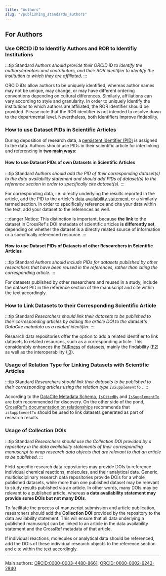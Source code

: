 ```yaml
---
title: "Authors"
slug: "/publishing_standards_authors"
---
```


## For Authors

### Use ORCID iD to Identifiy Authors and ROR to Identifiy Institutions

:::tip Standard
*Authors should provide their ORCID iD to identify the authors/creators and contributors, and their ROR identifier to identify the institution to which they are affiliated.*
::: 

ORCID iDs allow authors to be uniquely identified, whereas author names may not be unique, may change, or may have different ordering conventions depending on cultural differences. Similarly, affiliations can vary according to style and granularity. In order to uniquely identify the institutions to which authors are affiliated, the ROR identifier should be provided. Please note that the ROR identifier is not intended to resolve down to the departmental level. Nevertheless, both identifiers improve findability.

### How to use Dataset PIDs in Scientific Articles

During deposition of research data, a [persistent identifier (PID)](/docs/pid) is assigned to the data. Authors should use PIDs in their scientific article for interlinking and referencing in **two main ways**:

#### How to use Dataset PIDs of own Datasets in Scientific Articles


:::tip Standard
*Authors should add the PID of their corresponding dataset(s) to the data availability statement and should add PIDs of dataset(s) to the reference section in order to specifically cite dataset(s).*
::: 

For corresponding data, i.e. directly underlying the results reported in the article, add the PID to the article's [data availability statement](/docs/data_availability_statement), or a similarly termed section. In order to specifically reference and cite your data within the text, add your dataset to the references as well.

:::danger Notice:
This distinction is important, because **the link** to the dataset in CrossRef's DOI metadata of scientific articles **is differently set**, depending on whether the dataset is a directly related source of information or a specifically referenced resource.
:::

#### How to use Dataset PIDs of Datasets of other Researchers in Scientific Articles


:::tip Standard
*Authors should include PIDs for datasets published by other researchers that have been reused in the references, rather than citing the corresponding article.*
:::

For datasets published by other researchers and reused in a study, include the dataset PID in the reference section of the manuscript and cite within the text accordingly.

### How to Link Datasets to their Corresponding Scientific Article

:::tip Standard
*Researchers should link their datasets to be published to their corresponding articles by adding the article DOI to the dataset's DataCite metadata as a related identifier.*
:::

Research data repositories offer the option to add a related identifier to link datasets to related resources, such as a corresponding article. This considerably enhances the [FAIRness](/docs/fair/) of datasets, mainly the findability ([F2](/docs/fair/#f2-data-are-described-with-rich-metadata-defined-by-r1-below)) as well as the interoperability ([I3](/docs/fair/#i3-metadata-include-qualified-references-to-other-metadata)).

### Usage of Relation Type for Linking Datasets with Scientific Articles

:::tip Standard
*Researchers should link their datasets to be published to their corresponding articles using the relation type `IsSupplementTo` .*
:::

According to the [DataCite Metadata Schema](https://datacite-metadata-schema.readthedocs.io/en/4.5/appendices/appendix-1/relationType/), [`IsCitedBy`](https://datacite-metadata-schema.readthedocs.io/en/4.5/appendices/appendix-1/relationType/#iscitedby) and [`IsSupplementTo`](https://datacite-metadata-schema.readthedocs.io/en/4.5/appendices/appendix-1/relationType/#issupplementto) are both recommended for discovery. On the other side of the pond, [CrossRef's documentation on relationships](https://www.crossref.org/documentation/schema-library/markup-guide-metadata-segments/relationships/) recommends that `isSupplmenetTo` should be used to link datasets generated as part of research results. 

### Usage of Collection DOIs

:::tip Standard
*Researchers should use the Collection DOI provided by a repository in the data availability statements of their corresponding manuscript to wrap research data objects that are relevant to that an article to be published.*
:::

Field-specific research data repositories may provide DOIs to reference individual chemical reactions, molecules, and their analytical data. Generic, multidisciplinary research data repositories provide DOIs for a whole published datasets, while more than one published dataset may be relevant to study results published via an article. In other words, many DOIs may be relevant to a published article, whereas **a data availability statement may provide some DOIs but not many DOIs**. 

To facilitate the process of manuscript submission and article publication, researchers should add the **Collection DOI** provided by the repository to the data availability statement. This will ensure that all data underlying a published manuscript can be linked to an article in the data availability statement and the CrossRef metadata of that article. 

If individual reactions, molecules or analytical data should be referenced, add the DOIs of these individual research objects to the reference section and cite within the text accordingly.

<!--Standard on how to publish NMR data, tbd-->

----
Main authors: [ORCID:0000-0003-4480-8661](https://orcid.org/0000-0003-4480-8661), [ORCID: 0000-0002-6243-2840](https://orcid.org/0000-0002-6243-2840)